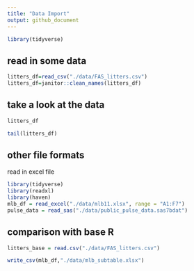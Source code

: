 ```yaml
---
title: "Data Import"
output: github_document
---
```


```r
library(tidyverse)
```

## read in some data 

```r
litters_df=read_csv("./data/FAS_litters.csv")
litters_df=janitor::clean_names(litters_df)
```

## take a look at the data 
```r
litters_df
```
```r
tail(litters_df)
```

## other file formats 
read in excel file 
```r
library(tidyverse)
library(readxl)
library(haven)
mlb_df = read_excel("./data/mlb11.xlsx", range = "A1:F7")
pulse_data = read_sas("./data/public_pulse_data.sas7bdat")
```

## comparison with base R
```r
litters_base = read.csv("./data/FAS_litters.csv")
```
```r
write_csv(mlb_df,"./data/mlb_subtable.xlsx")
```


